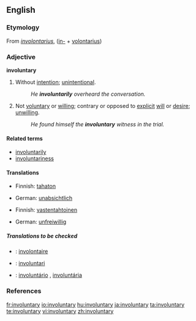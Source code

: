 ==English==

===Etymology===
From {{LL.}} ''[[involontarius]]'', ([[in-]] + [[volontarius]])
===Adjective===
'''involuntary'''

# Without [[intention]]; [[unintentional]].
#: ''He '''involuntarily''' overheard the conversation.''
# Not [[voluntary]] or [[willing]]; contrary or opposed to [[explicit]] [[will]] or [[desire]]; [[unwilling]].
#: ''He found himself the '''involuntary''' witness in the trial.''

====Related terms====
*[[involuntarily]]
*[[involuntariness]]

====Translations====
{{trans-top|Without intention; unintentional}}
*Finnish: [[tahaton]]
{{trans-mid}}
*German: [[unabsichtlich]]
{{trans-bottom}}

{{trans-top|Not voluntary or willing; contrary or opposed to explicit will or desire; unwilling}}
*Finnish: [[vastentahtoinen]]
{{trans-mid}}
*German: [[unfreiwillig]]
{{trans-bottom}}

=====Translations to be checked=====
{{checktrans}}
{{top}}
*{{ttbc|French}}: [[involontaire]]
*{{ttbc|Interlingua}}: [[involuntari]]
{{mid}}
*{{ttbc|Portuguese}}: [[involuntário]] {{m}}, [[involuntária]] {{f}}
{{bottom}}

===References===
{{R:Century 1911}}
{{R:Webster 1913}}

[[fr:involuntary]]
[[io:involuntary]]
[[hu:involuntary]]
[[ja:involuntary]]
[[ta:involuntary]]
[[te:involuntary]]
[[vi:involuntary]]
[[zh:involuntary]]